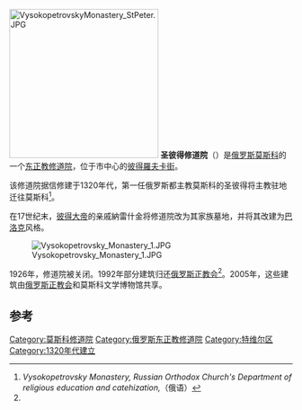 [[File:VysokopetrovskyMonastery_StPeter.JPG|265px]]
'''圣彼得修道院'''（{{lang-ru|Высокопетровский монастырь}}）是[[俄罗斯|俄罗斯]][[莫斯科|莫斯科]]的一个[[东正教|东正教]][[修道院|修道院]]，位于市中心的[[彼得羅夫卡街|彼得羅夫卡街]]。

该修道院据信修建于1320年代，第一任俄罗斯都主教莫斯科的圣彼得将主教驻地迁往莫斯科<ref name="vpmo">''Vysokopetrovsky Monastery, Russian Orthodox Church's Department of religious education and catehization,''（俄语）</ref>。

在17世纪末，[[彼得大帝|彼得大帝]]的亲戚納雷什金将修道院改为其家族墓地，并将其改建为[[巴洛克|巴洛克]]风格。

[[Image:Vysokopetrovsky_Monastery_1.JPG|thumb]]

1926年，修道院被关闭。1992年部分建筑归还[[俄罗斯正教会|俄罗斯正教会]]<ref name="vpmo"/>。2005年，这些建筑由[[俄罗斯正教会|俄罗斯正教会]]和莫斯科文学博物馆共享。

==参考==
{{Reflist}}
{{coord|display=title|55|46|02.0|N|37|36|54.0|E|region:RU_type:landmark}}
[[Category:莫斯科修道院|Category:莫斯科修道院]]
[[Category:俄罗斯东正教修道院|Category:俄罗斯东正教修道院]]
[[Category:特维尔区|Category:特维尔区]]
[[Category:1320年代建立|Category:1320年代建立]]